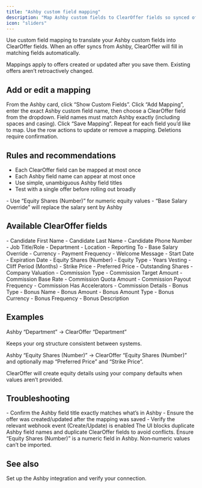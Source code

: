 ```yaml
---
title: "Ashby custom field mapping"
description: "Map Ashby custom fields to ClearOffer fields so synced offers are populated automatically."
icon: "sliders"
---
```


Use custom field mapping to translate your Ashby custom fields into ClearOffer fields. When an offer syncs from Ashby, ClearOffer will fill in matching fields automatically.

<Info>
Mappings apply to offers created or updated after you save them. Existing offers aren’t retroactively changed.
</Info>

## Add or edit a mapping

<Steps>
<Step title="Open Integrations → Ashby">
From the Ashby card, click “Show Custom Fields”.
</Step>

<Step title="Add mapping">
Click “Add Mapping”, enter the exact Ashby custom field name, then choose a ClearOffer field from the dropdown.

<Tip>
Field names must match Ashby exactly (including spaces and casing).
</Tip>
</Step>

<Step title="Save">
Click “Save Mapping”. Repeat for each field you’d like to map.
</Step>

<Step title="Edit or delete">
Use the row actions to update or remove a mapping. Deletions require confirmation.
</Step>
</Steps>

## Rules and recommendations

- Each ClearOffer field can be mapped at most once
- Each Ashby field name can appear at most once
- Use simple, unambiguous Ashby field titles
- Test with a single offer before rolling out broadly

<Tip>
- Use “Equity Shares (Number)” for numeric equity values
- “Base Salary Override” will replace the salary sent by Ashby
</Tip>

## Available ClearOffer fields

<AccordionGroup>
<Accordion title="Candidate fields">
- Candidate First Name
- Candidate Last Name
- Candidate Phone Number
</Accordion>

<Accordion title="Core offer fields">
- Job Title/Role
- Department
- Location
- Reporting To
- Base Salary Override
- Currency
- Payment Frequency
- Welcome Message
- Start Date
- Expiration Date
</Accordion>

<Accordion title="Equity fields">
- Equity Shares (Number)
- Equity Type
- Years Vesting
- Cliff Period (Months)
- Strike Price
- Preferred Price
- Outstanding Shares
- Company Valuation
</Accordion>

<Accordion title="Commission fields">
- Commission Type
- Commission Target Amount
- Commission Base Rate
- Commission Quota Amount
- Commission Payout Frequency
- Commission Has Accelerators
- Commission Details
</Accordion>

<Accordion title="Bonus fields">
- Bonus Type
- Bonus Name
- Bonus Amount
- Bonus Amount Type
- Bonus Currency
- Bonus Frequency
- Bonus Description
</Accordion>
</AccordionGroup>

## Examples

<CardGroup cols={2}>
<Card title="Map department" icon="building">
Ashby “Department” → ClearOffer “Department”

Keeps your org structure consistent between systems.
</Card>

<Card title="Import equity details" icon="circle-stack">
Ashby “Equity Shares (Number)” → ClearOffer “Equity Shares (Number)” and optionally map “Preferred Price” and “Strike Price”.

ClearOffer will create equity details using your company defaults when values aren’t provided.
</Card>
</CardGroup>

## Troubleshooting

<AccordionGroup>
<Accordion title="My mapping didn’t apply">
- Confirm the Ashby field title exactly matches what’s in Ashby
- Ensure the offer was created/updated after the mapping was saved
- Verify the relevant webhook event (Create/Update) is enabled
</Accordion>

<Accordion title="Duplicates prevented">
The UI blocks duplicate Ashby field names and duplicate ClearOffer fields to avoid conflicts.
</Accordion>

<Accordion title="Equity values not recognized">
Ensure “Equity Shares (Number)” is a numeric field in Ashby. Non‑numeric values can’t be imported.
</Accordion>
</AccordionGroup>

## See also

<Card title="Connect Ashby" icon="plug" href="/integrations/ashby">
Set up the Ashby integration and verify your connection.
</Card>


